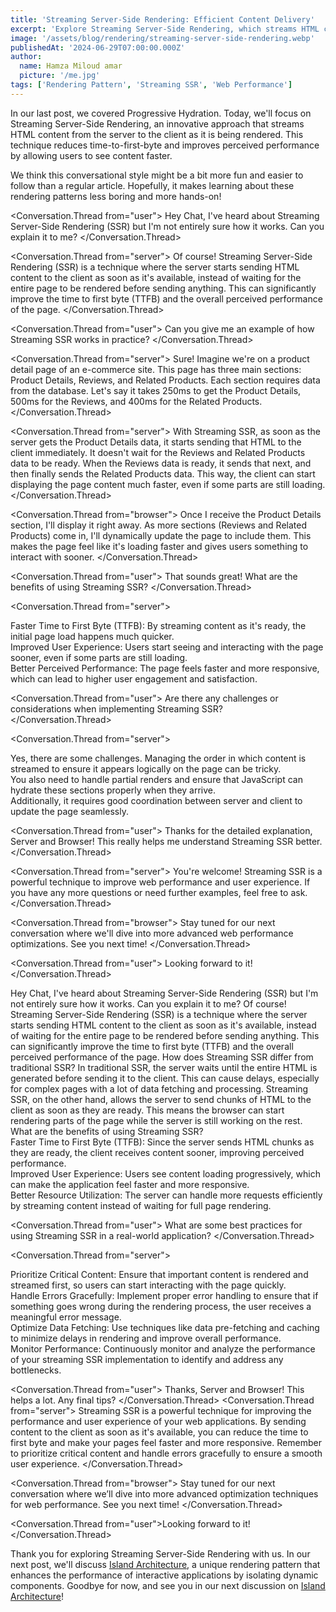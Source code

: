 ```yaml
---
title: 'Streaming Server-Side Rendering: Efficient Content Delivery'
excerpt: 'Explore Streaming Server-Side Rendering, which streams HTML content from the server to the client for faster load times.'
image: '/assets/blog/rendering/streaming-server-side-rendering.webp'
publishedAt: '2024-06-29T07:00:00.000Z'
author:
  name: Hamza Miloud amar
  picture: '/me.jpg'
tags: ['Rendering Pattern', 'Streaming SSR', 'Web Performance']
---
```


In our last post, we covered Progressive Hydration. Today, we'll focus on Streaming Server-Side Rendering, an innovative approach that streams HTML content from the server to the client as it is being rendered. This technique reduces time-to-first-byte and improves perceived performance by allowing users to see content faster.

We think this conversational style might be a bit more fun and easier to follow than a regular article. Hopefully, it makes learning about these rendering patterns less boring and more hands-on!

<Conversation>

<Conversation.Thread from="user">
  Hey Chat, I've heard about Streaming Server-Side Rendering (SSR) but
  I'm not entirely sure how it works. Can you explain it to me?
</Conversation.Thread>

<Conversation.Thread from="server">
  Of course! Streaming Server-Side Rendering (SSR) is a technique
  where the server starts sending HTML content to the client as soon
  as it's available, instead of waiting for the entire page to be
  rendered before sending anything. This can significantly improve the
  time to first byte (TTFB) and the overall perceived performance of
  the page.
</Conversation.Thread>

<Conversation.Thread from="user">
  Can you give me an example of how Streaming SSR works in practice?
</Conversation.Thread>

<Conversation.Thread from="server">
  Sure! Imagine we're on a product detail page of an e-commerce site.
  This page has three main sections: Product Details, Reviews, and
  Related Products. Each section requires data from the database.
  Let's say it takes 250ms to get the Product Details, 500ms for the
  Reviews, and 400ms for the Related Products.
</Conversation.Thread>

<Conversation.Thread from="server">
  With Streaming SSR, as soon as the server gets the Product Details
  data, it starts sending that HTML to the client immediately. It
  doesn't wait for the Reviews and Related Products data to be ready.
  When the Reviews data is ready, it sends that next, and then finally
  sends the Related Products data. This way, the client can start
  displaying the page content much faster, even if some parts are
  still loading.
</Conversation.Thread>

<Conversation.Thread from="browser">
  Once I receive the Product Details section, I'll display it right
  away. As more sections (Reviews and Related Products) come in, I'll
  dynamically update the page to include them. This makes the page
  feel like it's loading faster and gives users something to interact
  with sooner.
</Conversation.Thread>

<Conversation.Thread from="user">
  That sounds great! What are the benefits of using Streaming SSR?
</Conversation.Thread>

<Conversation.Thread from="server">
  <div>
    Faster Time to First Byte (TTFB): By streaming content as it's
    ready, the initial page load happens much quicker.
  </div>
  <div>
    Improved User Experience: Users start seeing and interacting with
    the page sooner, even if some parts are still loading.
  </div>
  <div>
    Better Perceived Performance: The page feels faster and more
    responsive, which can lead to higher user engagement and
    satisfaction.
  </div>
</Conversation.Thread>

<Conversation.Thread from="user">
  Are there any challenges or considerations when implementing
  Streaming SSR?
</Conversation.Thread>

<Conversation.Thread from="server">
  <div>
    Yes, there are some challenges. Managing the order in which
    content is streamed to ensure it appears logically on the page can
    be tricky.
  </div>
  <div>
    You also need to handle partial renders and ensure that JavaScript
    can hydrate these sections properly when they arrive.
  </div>
  <div>
    Additionally, it requires good coordination between server and
    client to update the page seamlessly.
  </div>
</Conversation.Thread>

<Conversation.Thread from="user">
  Thanks for the detailed explanation, Server and Browser! This really
  helps me understand Streaming SSR better.
</Conversation.Thread>

<Conversation.Thread from="server">
  You're welcome! Streaming SSR is a powerful technique to improve web
  performance and user experience. If you have any more questions or
  need further examples, feel free to ask.
</Conversation.Thread>

<Conversation.Thread from="browser">
  Stay tuned for our next conversation where we'll dive into more
  advanced web performance optimizations. See you next time!
</Conversation.Thread>

<Conversation.Thread from="user">
  Looking forward to it!
</Conversation.Thread>

</Conversation>

<Conversation>
  <Conversation.Thread from="user">Hey Chat, I've heard about Streaming Server-Side Rendering (SSR) but I'm not entirely sure how it works. Can you explain it to me?</Conversation.Thread>
  <Conversation.Thread from="server">Of course! Streaming Server-Side Rendering (SSR) is a technique where the server starts sending HTML content to the client as soon as it's available, instead of waiting for the entire page to be rendered before sending anything. This can significantly improve the time to first byte (TTFB) and the overall perceived performance of the page.</Conversation.Thread>
  <Conversation.Thread from="user">How does Streaming SSR differ from traditional SSR?</Conversation.Thread>
  <Conversation.Thread from="browser">In traditional SSR, the server waits until the entire HTML is generated before sending it to the client. This can cause delays, especially for complex pages with a lot of data fetching and processing. Streaming SSR, on the other hand, allows the server to send chunks of HTML to the client as soon as they are ready. This means the browser can start rendering parts of the page while the server is still working on the rest.</Conversation.Thread>
  <Conversation.Thread from="user">What are the benefits of using Streaming SSR?</Conversation.Thread>
  <Conversation.Thread from="server">
      <div>Faster Time to First Byte (TTFB): Since the server sends HTML chunks as they are ready, the client receives content sooner, improving perceived performance.</div>
      <div>Improved User Experience: Users see content loading progressively, which can make the application feel faster and more responsive.</div>
      <div>Better Resource Utilization: The server can handle more requests efficiently by streaming content instead of waiting for full page rendering.</div>
  </Conversation.Thread>

<Conversation.Thread from="user">
  What are some best practices for using Streaming SSR in a real-world
  application?
</Conversation.Thread>

<Conversation.Thread from="server">
  <div>
    Prioritize Critical Content: Ensure that important content is
    rendered and streamed first, so users can start interacting with
    the page quickly.
  </div>
  <div>
    Handle Errors Gracefully: Implement proper error handling to
    ensure that if something goes wrong during the rendering process,
    the user receives a meaningful error message.
  </div>
  <div>
    Optimize Data Fetching: Use techniques like data pre-fetching and
    caching to minimize delays in rendering and improve overall
    performance.
  </div>
  <div>
    Monitor Performance: Continuously monitor and analyze the
    performance of your streaming SSR implementation to identify and
    address any bottlenecks.
  </div>
</Conversation.Thread>

<Conversation.Thread from="user">
  Thanks, Server and Browser! This helps a lot. Any final tips?
</Conversation.Thread>
<Conversation.Thread from="server">
  Streaming SSR is a powerful technique for improving the performance
  and user experience of your web applications. By sending content to
  the client as soon as it's available, you can reduce the time to
  first byte and make your pages feel faster and more responsive.
  Remember to prioritize critical content and handle errors gracefully
  to ensure a smooth user experience.
</Conversation.Thread>

<Conversation.Thread from="browser">
  Stay tuned for our next conversation where we’ll dive into more
  advanced optimization techniques for web performance. See you next
  time!
</Conversation.Thread>

  <Conversation.Thread from="user">Looking forward to it!</Conversation.Thread>
</Conversation>

Thank you for exploring Streaming Server-Side Rendering with us. In our next post, we'll discuss [Island Architecture](/blogs/island-architecture-enhancing-performance-and-interactivity), a unique rendering pattern that enhances the performance of interactive applications by isolating dynamic components. Goodbye for now, and see you in our next discussion on [Island Architecture](/blogs/island-architecture-enhancing-performance-and-interactivity)!
